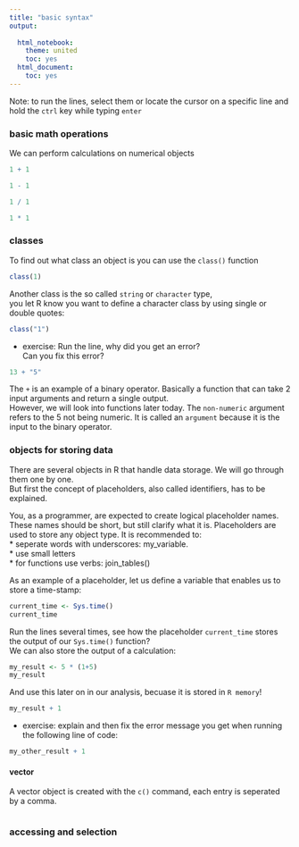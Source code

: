 ```yaml
---
title: "basic syntax"
output: 
  
  html_notebook:
    theme: united
    toc: yes
  html_document:
    toc: yes
---
```


Note: to run the lines, select them or locate the cursor on a specific line and hold the `ctrl` key while typing `enter`  

### basic math operations    

We can perform calculations on numerical objects
```r
1 + 1
```

```r
1 - 1
```

```r
1 / 1
```

```r
1 * 1
```

### classes  

To find out what class an object is you can use the `class()` function  
```r
class(1)
```

Another class is the so called `string` or `character` type,  
you let R know you want to define a character class by using single or double quotes:  
```r
class("1")
```

* exercise: Run the line, why did you get an error?   
Can you fix this error? 
```r
13 + "5"
```

The `+` is an example of a binary operator. Basically a function that can take 2 input arguments and return a single output.  
However, we will look into functions later today. The `non-numeric` argument refers to the 5 not being numeric. It is called an `argument` because it is the input to the binary operator.  

### objects for storing data  
There are several objects in R that handle data storage. We will go through them one by one.   
But first the concept of placeholders, also called identifiers, has to be explained.  

You, as a programmer, are expected to create logical placeholder names. These names should be short, but still clarify what it is. Placeholders are used to store any object type. It is recommended to:  
* seperate words with underscores: my_variable.  
* use small letters  
* for functions use verbs: join_tables()  

As an example of a placeholder, let us define a variable that enables us to store a time-stamp:  
```r
current_time <- Sys.time()
current_time  
```
Run the lines several times, see how the placeholder `current_time` stores the output of our `Sys.time()` function?  
We can also store the output of a calculation:  

```r
my_result <- 5 * (1+5)
my_result
```
And use this later on in our analysis, becuase it is stored in `R memory`! 
```r
my_result + 1
```

* exercise: explain and then fix the error message you get when running the following line of code: 
```r
my_other_result + 1  
```




#### vector
A vector object is created with the `c()` command, each entry is seperated by a comma.  

```r

```

### accessing and selection   

